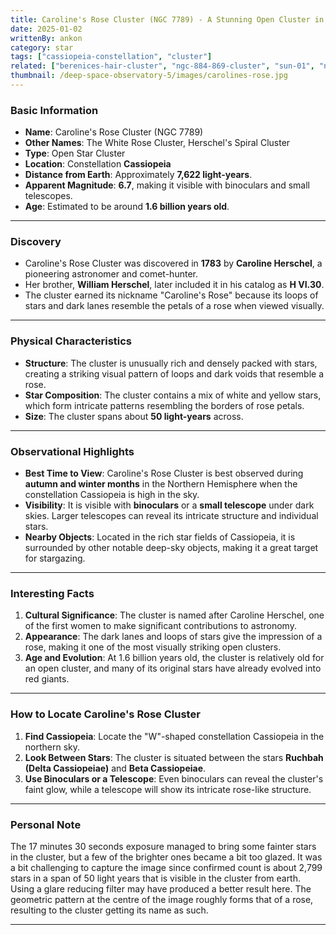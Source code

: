 ```yaml
---
title: Caroline's Rose Cluster (NGC 7789) - A Stunning Open Cluster in Cassiopeia
date: 2025-01-02
writtenBy: ankon
category: star
tags: ["cassiopeia-constellation", "cluster"]
related: ["berenices-hair-cluster", "ngc-884-869-cluster", "sun-01", "north-star", "betelguese", "owl-cluster"]
thumbnail: /deep-space-observatory-5/images/carolines-rose.jpg
---
```


<Highlight title="Caroline's Rose Cluster (NGC 7789)" subtitle="A Stunning Open Cluster in Cassiopeia" />

### **Basic Information**
- **Name**: Caroline's Rose Cluster (NGC 7789)
- **Other Names**: The White Rose Cluster, Herschel's Spiral Cluster
- **Type**: Open Star Cluster
- **Location**: Constellation **Cassiopeia**
- **Distance from Earth**: Approximately **7,622 light-years**.
- **Apparent Magnitude**: **6.7**, making it visible with binoculars and small telescopes.
- **Age**: Estimated to be around **1.6 billion years old**.

---

### **Discovery**
- Caroline's Rose Cluster was discovered in **1783** by **Caroline Herschel**, a pioneering astronomer and comet-hunter.
- Her brother, **William Herschel**, later included it in his catalog as **H VI.30**.
- The cluster earned its nickname "Caroline's Rose" because its loops of stars and dark lanes resemble the petals of a rose when viewed visually.

---

### **Physical Characteristics**
- **Structure**: The cluster is unusually rich and densely packed with stars, creating a striking visual pattern of loops and dark voids that resemble a rose.
- **Star Composition**: The cluster contains a mix of white and yellow stars, which form intricate patterns resembling the borders of rose petals.
- **Size**: The cluster spans about **50 light-years** across.

---

### **Observational Highlights**
- **Best Time to View**: Caroline's Rose Cluster is best observed during **autumn and winter months** in the Northern Hemisphere when the constellation Cassiopeia is high in the sky.
- **Visibility**: It is visible with **binoculars** or a **small telescope** under dark skies. Larger telescopes can reveal its intricate structure and individual stars.
- **Nearby Objects**: Located in the rich star fields of Cassiopeia, it is surrounded by other notable deep-sky objects, making it a great target for stargazing.

---

### **Interesting Facts**
1. **Cultural Significance**: The cluster is named after Caroline Herschel, one of the first women to make significant contributions to astronomy.
2. **Appearance**: The dark lanes and loops of stars give the impression of a rose, making it one of the most visually striking open clusters.
3. **Age and Evolution**: At 1.6 billion years old, the cluster is relatively old for an open cluster, and many of its original stars have already evolved into red giants.

---

### **How to Locate Caroline's Rose Cluster**
1. **Find Cassiopeia**: Locate the "W"-shaped constellation Cassiopeia in the northern sky.
2. **Look Between Stars**: The cluster is situated between the stars **Ruchbah (Delta Cassiopeiae)** and **Beta Cassiopeiae**.
3. **Use Binoculars or a Telescope**: Even binoculars can reveal the cluster's faint glow, while a telescope will show its intricate rose-like structure.

---

### **Personal Note**
The 17 minutes 30 seconds exposure managed to bring some fainter stars in the cluster, but
a few of the brighter ones became a bit too glazed. It was a bit challenging to capture the image
since confirmed count is about 2,799 stars in a span of 50 light years that is visible in the cluster
from earth. Using a glare reducing filter may have produced a better result here. The geometric
pattern at the centre of the image roughly forms that of a rose, resulting to the cluster
getting its name as such.

---
